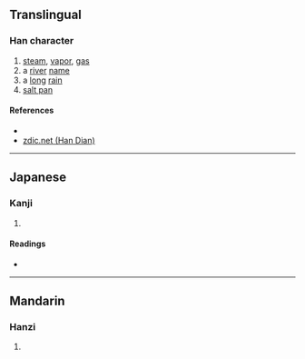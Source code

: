 {{character info/new}}
==Translingual==

===Han character===
{{Han char|rn=85|rad=水|as=10|sn=13|four=38117|canj=EOND|ids=⿰氵氣}}

# [[steam]], [[vapor]], [[gas]]
# a [[river]] [[name]]
# a [[long]] [[rain]]
# [[salt pan]]

====References====
* {{Han ref|kx=0642.130|dkj=18019|dj=1049.170|hdz=31699.110|uh=6ECA|ud=28362|bh=DE67|bd=56935}}
* [http://www.zdic.net/z/1d/js/6ECA.htm zdic.net (Han Dian)]

----

==Japanese==

===Kanji===
{{ja-kanji|grade=|rs=水10}}

# {{defn|lang=ja|sort=水10}}

====Readings====
* {{ja-readings|on=[[き]] (ki), [[け]] (ke), [[けつ]] (ketsu), [[けち]] (kechi)|kun=}}

----

==Mandarin==

===Hanzi===
{{cmn-hanzi|pin=[[xì]] ([[xi4]])|wg=hsi<sup>4</sup>}}

# {{defn|lang=cmn|sort=水10}}